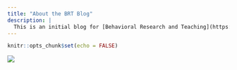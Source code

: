 ```yaml
---
title: "About the BRT Blog"
description: |
  This is an initial blog for [Behavioral Research and Teaching](https://www.brtprojects.org).
---
```


```r
knitr::opts_chunk$set(echo = FALSE)
```

![](https://images.pexels.com/photos/788200/pexels-photo-788200.jpeg?auto=compress&cs=tinysrgb&h=750&w=1260)